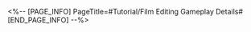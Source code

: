 <%-- [PAGE_INFO]
PageTitle=#Tutorial/Film Editing Gameplay Details#
[END_PAGE_INFO] --%>
{{Tutorial
|sort      = 812201
|title     = Film Editing Gameplay Details
|subtitle  = 
|type      = 
|about     = 
|image1    = Tutorial Film Editing Gameplay Details 1.png{{subst:void|<!--$UPLOAD:<<SpriteOutput/TutorialPic/TutorialPage_812201.png>-<Tutorial Film Editing Gameplay Details 1.png>-<Tutorial Files>>-->}}
|text1     = Every chapter needs to pass Internal Screening before they are released, and different films have different {{Color|h|nobold=1|Emotion Targets}}
|image2    = Tutorial Film Editing Gameplay Details 2.png{{subst:void|<!--$UPLOAD:<<SpriteOutput/TutorialPic/TutorialPage_812202.png>-<Tutorial Film Editing Gameplay Details 2.png>-<Tutorial Files>>-->}}
|text2     = Place {{Color|h|nobold=1|Time Dice}} in the Story Snippets to {{Color|h|nobold=1|affect the film's emotion}}
|image3    = Tutorial Film Editing Gameplay Details 3.png{{subst:void|<!--$UPLOAD:<<SpriteOutput/TutorialPic/TutorialPage_812203.png>-<Tutorial Film Editing Gameplay Details 3.png>-<Tutorial Files>>-->}}
|text3     = Different colored Story Snippets will cause different Audience Emotions to change, resulting in varied effects
}}